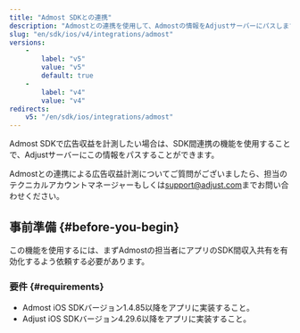 ```yaml
---
title: "Admost SDKとの連携"
description: "Admostとの連携を使用して、Admostの情報をAdjustサーバーにパスします。"
slug: "en/sdk/ios/v4/integrations/admost"
versions: 
    - 
        label: "v5"
        value: "v5"
        default: true
    - 
        label: "v4"
        value: "v4"
redirects: 
    v5: "/en/sdk/ios/integrations/admost"
---
```

Admost SDKで広告収益を計測したい場合は、SDK間連携の機能を使用することで、Adjustサーバーにこの情報をパスすることができます。
<callout type="note"> 

Admostとの連携による広告収益計測についてご質問がございましたら、担当のテクニカルアカウントマネージャーもしくは[support@adjust.com](mailto:support@adjust.com)までお問い合わせください。
</Callout> 

事前準備 \{\#before\-you\-begin\}
----------------------------------

この機能を使用するには、まずAdmostの担当者にアプリのSDK間収入共有を有効化するよう依頼する必要があります。

### 要件 \{\#requirements\}

* Admost iOS SDKバージョン1\.4\.85以降をアプリに実装すること。
* Adjust iOS SDKバージョン4\.29\.6以降をアプリに実装すること。

